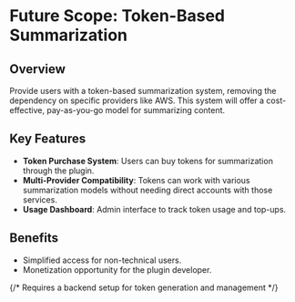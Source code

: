 # Future Scope: Token-Based Summarization

## Overview

Provide users with a token-based summarization system, removing the dependency on specific providers like AWS. This system will offer a cost-effective, pay-as-you-go model for summarizing content.

## Key Features

-   **Token Purchase System**: Users can buy tokens for summarization through the plugin.
-   **Multi-Provider Compatibility**: Tokens can work with various summarization models without needing direct accounts with those services.
-   **Usage Dashboard**: Admin interface to track token usage and top-ups.

## Benefits

-   Simplified access for non-technical users.
-   Monetization opportunity for the plugin developer.

{/* Requires a backend setup for token generation and management */}
